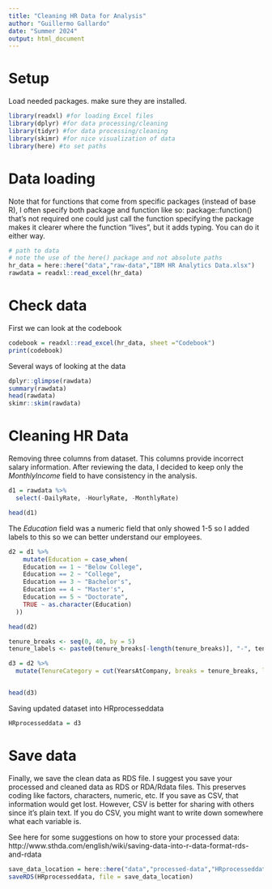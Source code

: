 ```yaml
---
title: "Cleaning HR Data for Analysis"
author: "Guillermo Gallardo"
date: "Summer 2024"
output: html_document
---
```



# Setup

Load needed packages. make sure they are installed.

```r
library(readxl) #for loading Excel files
library(dplyr) #for data processing/cleaning
library(tidyr) #for data processing/cleaning
library(skimr) #for nice visualization of data 
library(here) #to set paths
```


# Data loading

Note that for functions that come from specific packages (instead of base R), I often specify both package and function like so:
package::function() that's not required one could just call the function specifying the package makes it clearer where the function "lives",
but it adds typing. You can do it either way.

```r
# path to data
# note the use of the here() package and not absolute paths
hr_data = here::here("data","raw-data","IBM HR Analytics Data.xlsx")
rawdata = readxl::read_excel(hr_data)
```


# Check data

First we can look at the codebook

```r
codebook = readxl::read_excel(hr_data, sheet ="Codebook")
print(codebook)
```


Several ways of looking at the data

```r
dplyr::glimpse(rawdata)
summary(rawdata)
head(rawdata)
skimr::skim(rawdata)
```


# Cleaning HR Data

Removing three columns from dataset. This columns provide incorrect salary information. After reviewing the data, I decided to keep only the *MonthlyIncome* field to have consistency in the analysis.

```r
d1 = rawdata %>% 
  select(-DailyRate, -HourlyRate, -MonthlyRate)

head(d1)
```



The *Education* field was a numeric field that only showed 1-5 so I added labels to this so we can better understand our employees.
```r

d2 = d1 %>% 
    mutate(Education = case_when(
    Education == 1 ~ "Below College",
    Education == 2 ~ "College",
    Education == 3 ~ "Bachelor's",
    Education == 4 ~ "Master's",
    Education == 5 ~ "Doctorate",
    TRUE ~ as.character(Education)
  ))

head(d2)

```
```r
tenure_breaks <- seq(0, 40, by = 5)
tenure_labels <- paste0(tenure_breaks[-length(tenure_breaks)], "-", tenure_breaks[-1], " years")

d3 = d2 %>%
  mutate(TenureCategory = cut(YearsAtCompany, breaks = tenure_breaks, labels = tenure_labels, include.lowest = TRUE))


head(d3)
```


Saving updated dataset into HRprocesseddata
```r
HRprocesseddata = d3
```




# Save data 

Finally, we save the clean data as RDS file. I suggest you save your processed and cleaned data as RDS or RDA/Rdata files. 
This preserves coding like factors, characters, numeric, etc.  If you save as CSV, that information would get lost.
However, CSV is better for sharing with others since it's plain text. If you do CSV, you might want to write down somewhere what each variable is.

See here for some suggestions on how to store your processed data:
http://www.sthda.com/english/wiki/saving-data-into-r-data-format-rds-and-rdata

```r
save_data_location = here::here("data","processed-data","HRprocesseddata.rds")
saveRDS(HRprocesseddata, file = save_data_location)
```






